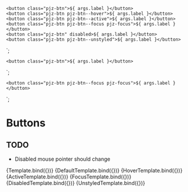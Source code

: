 
<Meta title="Components/Buttons" component="Button" />

    <button class="pjz-btn">${ args.label }</button>
    <button class="pjz-btn pjz-btn--hover">${ args.label }</button>
    <button class="pjz-btn pjz-btn--active">${ args.label }</button>
    <button class="pjz-btn pjz-btn--focus pjz-focus">${ args.label }</button>
    <button class="pjz-btn" disabled>${ args.label }</button>
    <button class="pjz-btn pjz-btn--unstyled">${ args.label }</button>
`;

    <button class="pjz-btn">${ args.label }</button>
`;



    <button class="pjz-btn pjz-btn--focus pjz-focus">${ args.label }</button>
`;



# Buttons

## TODO

* Disabled mouse pointer should change

<Canvas>
    <Story name="Button States" args={{
        label: "Label",
    }}>
      {Template.bind({})}
    </Story>
</Canvas>

<Canvas>
    <Story name="Default" args={{
        label: "Label",
    }}>
      {DefaultTemplate.bind({})}
    </Story>
</Canvas>

<Canvas>
    <Story name="Hover" args={{
        label: "Label",
    }}>
      {HoverTemplate.bind({})}
    </Story>
</Canvas>

<Canvas>
    <Story name="Active" args={{
        label: "Label",
    }}>
      {ActiveTemplate.bind({})}
    </Story>
</Canvas>

<Canvas>
    <Story name="Focus" args={{
        label: "Label",
    }}>
      {FocusTemplate.bind({})}
    </Story>
</Canvas>

<Canvas>
    <Story name="Disabled" args={{
        label: "Label",
    }}>
      {DisabledTemplate.bind({})}
    </Story>
</Canvas>

<Canvas>
    <Story name="Unstyled" args={{
        label: "Label",
    }}>
      {UnstyledTemplate.bind({})}
    </Story>
</Canvas>

